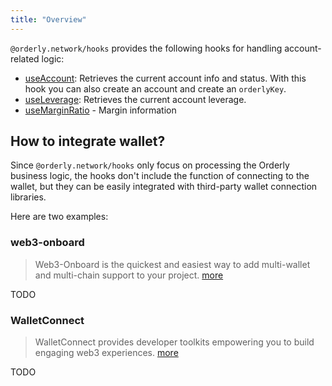 ```yaml
---
title: "Overview"
---
```


`@orderly.network/hooks` provides the following hooks for handling account-related logic:

- [useAccount](/sdks/hooks/account/use-account): Retrieves the current account info and status. With this hook you can also create an account and create an `orderlyKey`.
- [useLeverage](/sdks/hooks/account/use-leverage): Retrieves the current account leverage.
- [useMarginRatio](/sdks/hooks/account/use-margin-ratio) - Margin information

## How to integrate wallet?

Since `@orderly.network/hooks` only focus on processing the Orderly business logic, the hooks don't include the function of connecting to the wallet, but they can be easily integrated with third-party wallet connection libraries.

Here are two examples:

### web3-onboard

> Web3-Onboard is the quickest and easiest way to add multi-wallet and multi-chain support to your project. [more](https://onboard.blocknative.com/docs/modules/react)

TODO

### WalletConnect

> WalletConnect provides developer toolkits empowering you to build engaging web3 experiences. [more](https://docs.walletconnect.com/)

TODO
